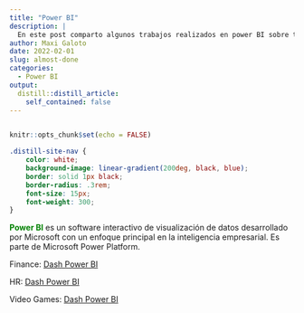 ```yaml
---
title: "Power BI"
description: |
  En este post comparto algunos trabajos realizados en power BI sobre tres informes: uno financiero, otro de recursos humanos y finalmente uno de videojuegos. Adjunto las urls al final del post.
author: Maxi Galoto
date: 2022-02-01
slug: almost-done
categories:
  - Power BI
output:
  distill::distill_article:
    self_contained: false
---
```


<div>
<img src="https://simgular.com/wp-content/uploads/2020/11/1500x844_bi_intelligence.jpg" alt="react" width="1" height="1" />
</div>

```r
knitr::opts_chunk$set(echo = FALSE)
```

```css
.distill-site-nav {
    color: white;
    background-image: linear-gradient(200deg, black, blue);
    border: solid 1px black;
    border-radius: .3rem;
    font-size: 15px;
    font-weight: 300;
}


```


<b><span style = "color:green">Power BI</span></b> es un software interactivo de visualización de datos desarrollado por Microsoft con un enfoque principal en la inteligencia empresarial. Es parte de Microsoft Power Platform.







Finance: [Dash Power BI](https://app.powerbi.com/view?r=eyJrIjoiZDNhMDU0NWQtMTBhNi00M2NmLWExMmItNjQzYWJlMDQ3MjM2IiwidCI6ImE1ODg0MzBlLWE3NjUtNGZjMC1hMzA5LTJmNDk1MjM1ZmFjMSJ9)

HR: [Dash Power BI](https://app.powerbi.com/view?r=eyJrIjoiNTY0NWZhM2YtMzFmMC00YmFkLWI1ZjktZjdlNGIxOWZmZDgwIiwidCI6ImE1ODg0MzBlLWE3NjUtNGZjMC1hMzA5LTJmNDk1MjM1ZmFjMSJ9)

Video Games: [Dash Power BI](https://app.powerbi.com/view?r=eyJrIjoiZTZkNzlhYWYtYTc5Zi00YzRjLWEyOGUtMWMxOTUwYTRhODcyIiwidCI6ImE1ODg0MzBlLWE3NjUtNGZjMC1hMzA5LTJmNDk1MjM1ZmFjMSJ9)